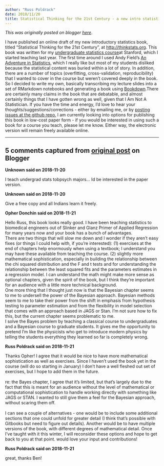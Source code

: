 ```yaml
---
author: "Russ Poldrack"
date: 2018/11/20
title: Statistical Thinking for the 21st Century - a new intro statistics book
---
```


*This was originally posted on blogger [here](https://russpoldrack.blogspot.com/2018/11/statistical-thinking-for-21st-century.html)*.

I have published an online draft of my new introductory statistics book, titled "Statistical Thinking for the 21st Century", at [http://thinkstats.org](http://thinkstats.org/).  This book was written for my [undergraduate statistics course ](http://psych10.github.io/)at Stanford, which I started teaching last year.  The first time around I used Andy Field's [An Adventure in Statistics](https://uk.sagepub.com/en-gb/eur/an-adventure-in-statistics/book237529), which I really like but most of my students disliked because the statistical content was buried within a lot of story.  In addition, there are a number of topics (overfitting, cross-validation, reproducibility) that I wanted to cover in the course but weren't covered deeply in the book.  So I decided to write my own, basically transcribing my lecture slides into a set of RMarkdown notebooks and generating a book using [Bookdown](https://bookdown.org/yihui/bookdown/).There are certainly many claims in the book that are debatable, and almost certainly things that I have gotten wrong as well, given that I Am Not A Statistician.  If you have the time and energy, I'd love to hear your thoughts/suggestions/corrections - either by emailing me, or by [posting issues at the github repo.](https://github.com/poldrack/psych10-book/issues) I am currently looking into options for publishing this book in low-cost paper form - if you would be interested in using such a book for a course you teach, please let me know.  Either way, the electronic version will remain freely available online.

---

## 5 comments captured from [original post](https://russpoldrack.blogspot.com/2018/11/statistical-thinking-for-21st-century.html) on Blogger

**Unknown said on 2018-11-20**

I teach undergrad stats tobpsych majors... Id be interested in the paper version.

**Unknown said on 2018-11-20**

Give a free copy and all Indians learn it freely.

**Opher Donchin said on 2018-11-21**

Hello Russ, this book looks really good. I have been teaching statistics to biomedical engineers out of Slinker and Glanz Primer of Applied Regression for many years now and your book has a bunch of advantages. <br />There are two things that will slow me down and I wonder if they aren't easy fixes (or things I could help with, if you're interested): (1) exercises at the end of chapters help enormously when using a textbook; I understand you may have these available from teaching the course. (2) slightly more mathematical sophistication, especially in building the relationship between the chi squared distribution and the F and t tests and for understanding the relationship between the least squared fits and the parameters estimates in a regression model. I can understand the math might make more sense as optional chapters, given the spirit of the book, but I think they're important for an audience with a little more technical background.<br />One more thing that I thought just now is that the Bayesian chapter seems to me to undersell the power of the Bayesian approach. Bayesian methods seem to me to take their power from the shift in emphasis from hypothesis testing to parameter estimation and from the flexibility in model selection that comes with an approach based in JAGS or Stan. I'm not sure how to fix this, but the current chapter seems problematic to me.<br />I solve the Bayes problem by teaching a classical course to undergraduates and a Bayesian course to graduate students. It gives me the opportunity to pretend I'm like the physicists who get to introduce modern physics by telling the students everything they learned so far is completely wrong.

**Russ Poldrack said on 2018-11-21**

Thanks Opher!  I agree that it would be nice to have more mathematical sophistication as well as exercises.  Since I haven't used the book yet in the course (will do so starting in January) I don't have a well fleshed out set of exercises, but I hope to add them in the future.  <br /><br />re: the Bayes chapter, I agree that it's limited, but that's largely due to the fact that this is meant for an audience without the level of mathematical or computational sophistication to handle working directly with something like JAGS or STAN.  I wanted to still give them a feel for the Bayesian approach, without scaring them off.  <br /><br />I can see a couple of alternatives - one would be to include some additional sections that one could unfold for greater detail (I think that's possible with Gitbooks but need to figure out details).  Another would be to have multiple versions of the book, with different degrees of mathematical detail.  Once I've taught with it this winter, I will reconsider these options and hope to get back to you at that point.  would love your input and contributions!

**Russ Poldrack said on 2018-11-21**

great, thanks Ben!

